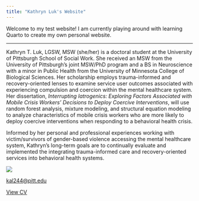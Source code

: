 ---
title: "Kathryn Luk's Website"
---

Welcome to my test website! I am currently playing around with learning Quarto to create my own personal website.

------------------------------------------------------------------------

::: panel-center
Kathryn T. Luk, LGSW, MSW (she/her) is a doctoral student at the University of Pittsburgh School of Social Work. She received an MSW from the University of Pittsburgh’s joint MSW/PhD program and a BS in Neuroscience with a minor in Public Health from the University of Minnesota College of Biological Sciences. Her scholarship employs trauma-informed and recovery-oriented lenses to examine service user outcomes associated with experiencing compulsion and coercion within the mental healthcare system. Her dissertation, *Interrupting Iatrogenics: Exploring Factors Associated with Mobile Crisis Workers' Decisions to Deploy Coercive Interventions*, will use random forest analysis, mixture modeling, and structural equation modeling to analyze characteristics of mobile crisis workers who are more likely to deploy coercive interventions when responding to a behavioral health crisis.

Informed by her personal and professional experiences working with victim/survivors of gender-based violence accessing the mental healthcare system, Kathryn’s long-term goals are to continually evaluate and implemented the integrating trauma-informed care and recovery-oriented services into behavioral health systems.
:::

::: panel-sidebar
![](images/KatHeadshotWeb-4.jpg)

```{=html}
<!<!DOCTYPE html>
<html>
<body>
  <div>
    <p> <a href="mailto:kal244@pitt.edu">kal244@pitt.edu</a></p>
  </div>
  <div>
    <p> <a href="C:\Users\Kathryn Luk\Documents\Personal\Website\website\docs\KLuk CV - 03.10.25.pdf">View CV</a></p>
  </div>
</body>
</html>
```
:::
